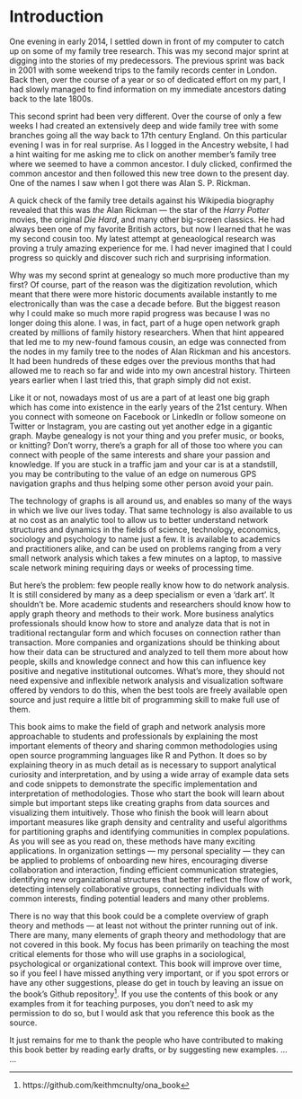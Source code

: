 # Introduction {-}

One evening in early 2014, I settled down in front of my computer to catch up on some of my family tree research.  This was my second major sprint at digging into the stories of my predecessors.  The previous sprint was back in 2001 with some weekend trips to the family records center in London.  Back then, over the course of a year or so of dedicated effort on my part, I had slowly managed to find information on my immediate ancestors dating back to the late 1800s. 

This second sprint had been very different.  Over the course of only a few weeks I had created an extensively deep and wide family tree with some branches going all the way back to 17th century England.  On this particular evening I was in for real surprise.  As I logged in the Ancestry website, I had a hint waiting for me asking me to click on another member's family tree where we seemed to have a common ancestor.  I duly clicked, confirmed the common ancestor and then followed this new tree down to the present day.  One of the names I saw when I got there was Alan S. P. Rickman.

A quick check of the family tree details against his Wikipedia biography revealed that this was *the* Alan Rickman --- the star of the *Harry Potter* movies, the original *Die Hard*, and many other big-screen classics. He had always been one of my favorite British actors, but now I learned that he was my second cousin too.  My latest attempt at geneaological research was proving a truly amazing experience for me.  I had never imagined that I could progress so quickly and discover such rich and surprising information.  

Why was my second sprint at genealogy so much more productive than my first?  Of course, part of the reason was the digitization revolution, which meant that there were more historic documents available instantly to me electronically than was the case a decade before.  But the biggest reason why I could make so much more rapid progress was because I was no longer doing this alone.  I was, in fact, part of a huge open network graph created by millions of family history researchers.  When that hint appeared that led me to my new-found famous cousin, an edge was connected from the nodes in my family tree to the nodes of Alan Rickman and his ancestors.  It had been hundreds of these edges over the previous months that had allowed me to reach so far and wide into my own ancestral history.  Thirteen years earlier when I last tried this, that graph simply did not exist.

Like it or not, nowadays most of us are a part of at least one big graph which has come into existence in the early years of the 21st century.  When you connect with someone on Facebook or LinkedIn or follow someone on Twitter or Instagram, you are casting out yet another edge in a gigantic graph.  Maybe genealogy is not your thing and you prefer music, or books, or knitting?  Don't worry, there's a graph for all of those too where you can connect with people of the same interests and share your passion and knowledge.  If you are stuck in a traffic jam and your car is at a standstill, you may be contributing to the value of an edge on numerous GPS navigation graphs and thus helping some other person avoid your pain.

The technology of graphs is all around us, and enables so many of the ways in which we live our lives today.  That same technology is also available to us at no cost as an analytic tool to allow us to better understand network structures and dynamics in the fields of science, technology, economics, sociology and psychology to name just a few.  It is available to academics and practitioners alike, and can be used on problems ranging from a very small network analysis which takes a few minutes on a laptop, to massive scale network mining requiring days or weeks of processing time.

But here's the problem: few people really know how to do network analysis.  It is still considered by many as a deep specialism or even a 'dark art'.  It shouldn't be.  More academic students and researchers should know how to apply graph theory and methods to their work.  More business analytics professionals should know how to store and analyze data that is not in traditional rectangular form and which focuses on connection rather than transaction. More companies and organizations should be thinking about how their data can be structured and analyzed to tell them more about how people, skills and knowledge connect and how this can influence key positive and negative institutional outcomes.  What's more, they should not need expensive and inflexible network analysis and visualization software offered by vendors to do this, when the best tools are freely available open source and just require a little bit of programming skill to make full use of them.

This book aims to make the field of graph and network analysis more approachable to students and professionals by explaining the most important elements of theory and sharing common methodologies using open source programming languages like R and Python.  It does so by explaining theory in as much detail as is necessary to support analytical curiosity and interpretation, and by using a wide array of example data sets and code snippets to demonstrate the specific implementation and interpretation of methodologies.  Those who start the book will learn about simple but important steps like creating graphs from data sources and visualizing them intuitively.  Those who finish the book will learn about important measures like graph density and centrality and useful algorithms for partitioning graphs and identifying communities in complex populations.  As you will see as you read on, these methods have many exciting applications.  In organization settings --- my personal speciality --- they can be applied to problems of onboarding new hires, encouraging diverse collaboration and interaction, finding efficient communication strategies, identifying new organizational structures that better reflect the flow of work, detecting intensely collaborative groups, connecting individuals with common interests, finding potential leaders and many other problems.

There is no way that this book could be a complete overview of graph theory and methods --- at least not without the printer running out of ink.  There are many, many elements of graph theory and methodology that are not covered in this book.  My focus has been primarily on teaching the most critical elements for those who will use graphs in a sociological, psychological or organizational context.  This book will improve over time, so if you feel I have missed anything very important, or if you spot errors or have any other suggestions, please do get in touch by leaving an issue on the book's Github repository^[https://github.com/keithmcnulty/ona_book].  If you use the contents of this book or any examples from it for teaching purposes, you don't need to ask my permission to do so, but I would ask that you reference this book as the source. 

It just remains for me to thank the people who have contributed to making this book better by reading early drafts, or by suggesting new examples.  ...  ...





